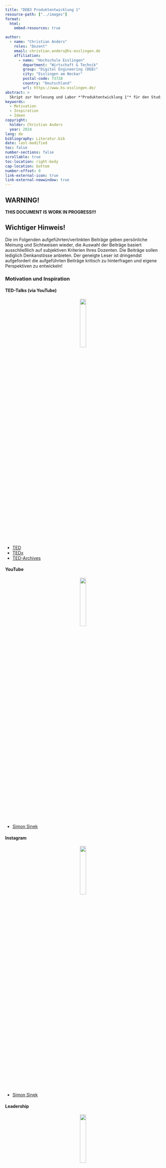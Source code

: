 ```yaml
---
title: "DEB3 Produktentwicklung 1"
resource-path: ["../images"]
format:
  html:
    embed-resources: true

author:
  - name: "Christian Anders"
    roles: "Dozent"
    email: christian.anders@hs-esslingen.de
    affiliation: 
      - name: "Hochschule Esslingen"
        department: "Wirtschaft & Technik"
        group: "Digital Engineering (DEB)"
        city: "Esslingen am Neckar"
        postal-code: 73728
        country: "Deutschland"
        url: https://www.hs-esslingen.de/
abstract: > 
  Skript zur Vorlesung und Labor *"Produktentwicklung 1"* für den Studiengang Digital Engineering DEB3 im Wintersemester 2024/2025
keywords:
  - Motivation 
  - Inspiration
  - Ideen
copyright: 
  holder: Christian Anders
  year: 2024
lang: de
bibliography: Literatur.bib
date: last-modified
toc: false
number-sections: false
scrollable: true
toc-location: right-body
cap-location: bottom
number-offset: 0
link-external-icon: true
link-external-newwindow: true
---
```



<!-- -------------------------------------------------------------------------

                       Callout !!! WARNING !!!

-------------------------------------------------------------------------- -->
::: {.callout-warning}
## WARNING!
**THIS DOCUMENT IS WORK IN PROGRESS!!!**
:::

<!-- -------------------------------------------------------------------------

                       Anregung und Inspiration

-------------------------------------------------------------------------- -->

::: {.callout-important}
## Wichtiger Hinweis!
Die im Folgenden aufgeführten/verlinkten Beiträge geben persönliche Meinung und Sichtweisen wieder, die Auswahl der Beiträge basiert ausschließlich auf subjektiven Kriterien Ihres Dozenten. Die Beiträge sollen  lediglich Denkanstösse anbieten. Der geneigte Leser ist dringendst aufgefordert die aufgeführten Beiträge kritisch zu hinterfragen und eigene Perspektiven zu entwickeln!
:::

### Motivation und Inspiration

#### TED-Talks (via YouTube)

<p style="text-align: center;">![](images/TED-Logo.png){width=20%}</p>

+ [TED](https://www.youtube.com/@TED)
+ [TEDx](https://www.youtube.com/@TEDx)
+ [TED-Archives](https://www.youtube.com/@TEDTalks)



#### YouTube

<p style="text-align: center;">![](images/YouTube-Logo-2017.png){width=20%}</p>

+ [Simon Sinek](https://www.youtube.com/@SimonSinek)



#### Instagram

<!-- -------------------------------------------------------------------------

                       Bild Instagram-Logo 2022

-------------------------------------------------------------------------- -->
<p style="text-align: center;">![](images/Instagram-Logo-2022.png){width=20%}</p>

+ [Simon Sinek](https://www.instagram.com/simonsinek/)



#### Leadership

<p style="text-align: center;">![](images/TED-Logo.png){width=20%}</p>

+ [Martin Gutmann: *"Why do we celebrate incompetent leaders?"*](https://www.youtube.com/watch?v=DU06c7f9fzc)

+ [Hamdi Ulukaya: *"The anti-CEO playbook"*](https://www.youtube.com/watch?v=SGTMSV8QUrs)


### Miscellaneous

<p style="text-align: center;">![](images/YouTube-Logo-2017.png){width=20%}</p>

#### Cashflow Quadrant

::: {.callout-important}
## Wichtiger Hinweis!
Der folgende Link zum Cashflow-Quadranten verweist auf das von weiteren Autoren teils heftig kritisierte, aber gleichwohl millionenfach verkaufte Buch [*"Rich Dad Poor Dad"*](https://en.wikipedia.org/wiki/Rich_Dad_Poor_Dad) des Autors [Robert Kiyosaki](https://de.wikipedia.org/wiki/Robert_Kiyosaki). Der geneigte Leser möge sich den von Robert Kiyosaki in seinem Bestseller vertretenen Thesen zum Cashflow-Quadranten mit Aufgeschlossenheit, aber auch mit besonderer Vorsicht nähern.
:::

+ [Robert Kiyosaki: *"Rich Dad's cashflow quadrant"*](https://youtu.be/HJ-Ubr5fFxs)

<!--
+ [Simon Sinek](https://youtu.be/4oN5JShOs2I)
+ [Simon Sinek](https://www.youtube.com/watch?v=NcaQUH2K-wo)
+ [Simon Sinek](https://www.youtube.com/watch?v=xNgQOHwsIbg)
-->

